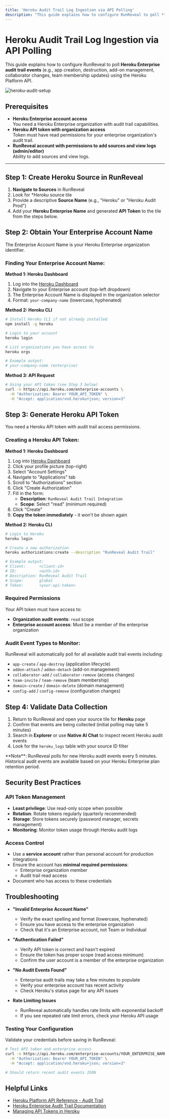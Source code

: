 ```yaml
---
title: 'Heroku Audit Trail Log Ingestion via API Polling'
description: "This guide explains how to configure RunReveal to poll **Heroku Enterprise audit trail events** (e.g., app creation, destruction, add-on management, collaborator changes, team membership updates) using the Heroku Platform API."
---
```



<style jsx>{`
  img {
    border-radius: 5px;
  }
`}</style>

# Heroku Audit Trail Log Ingestion via API Polling

This guide explains how to configure RunReveal to poll **Heroku Enterprise audit trail events** (e.g., app creation, destruction, add-on management, collaborator changes, team membership updates) using the Heroku Platform API.

![heroku-audit-setup](/heroku-1.png)

## Prerequisites

- **Heroku Enterprise account access**  
  You need a Heroku Enterprise organization with audit trail capabilities.
- **Heroku API token with organization access**  
  Token must have read permissions for your enterprise organization's audit trail.
- **RunReveal account with permissions to add sources and view logs (admin/editor)**  
  Ability to add sources and view logs.

---

## Step 1: Create Heroku Source in RunReveal

1. **Navigate to Sources** in RunReveal  
3. Look for **Heroku* source tile
4. Provide a descriptive **Source Name** (e.g., "Heroku" or "Heroku Audit Prod")  
5. Add your **Heroku Enterprise Name** and generated **API Token** to the tile from the steps below.
## Step 2: Obtain Your Enterprise Account Name

The Enterprise Account Name is your Heroku Enterprise organization identifier.

### Finding Your Enterprise Account Name:

**Method 1: Heroku Dashboard**
1. Log into the [Heroku Dashboard](https://dashboard.heroku.com)
2. Navigate to your Enterprise account (top-left dropdown)
3. The Enterprise Account Name is displayed in the organization selector
4. Format: `your-company-name` (lowercase, hyphenated)

**Method 2: Heroku CLI**
```bash
# Install Heroku CLI if not already installed
npm install -g heroku

# Login to your account
heroku login

# List organizations you have access to
heroku orgs

# Example output:
# your-company-name (enterprise)
```

**Method 3: API Request**
```bash
# Using your API token (see Step 3 below)
curl -n https://api.heroku.com/enterprise-accounts \
  -H "Authorization: Bearer YOUR_API_TOKEN" \
  -H "Accept: application/vnd.heroku+json; version=3"
```

## Step 3: Generate Heroku API Token

You need a Heroku API token with audit trail access permissions.

### Creating a Heroku API Token:

**Method 1: Heroku Dashboard**
1. Log into [Heroku Dashboard](https://dashboard.heroku.com)
2. Click your profile picture (top-right)
3. Select "Account Settings"
4. Navigate to "Applications" tab
5. Scroll to "Authorizations" section
6. Click "Create Authorization"
7. Fill in the form:
   - **Description**: `RunReveal Audit Trail Integration`
   - **Scope**: Select "read" (minimum required)
8. Click "Create"
9. **Copy the token immediately** - it won't be shown again

**Method 2: Heroku CLI**
```bash
# Login to Heroku
heroku login

# Create a new authorization
heroku authorizations:create --description "RunReveal Audit Trail"

# Example output:
# Client:      <client-id>
# ID:          <auth-id>
# Description: RunReveal Audit Trail
# Scope:       global
# Token:       <your-api-token>
```

### Required Permissions

Your API token must have access to:
- **Organization audit events**: `read` scope
- **Enterprise account access**: Must be a member of the enterprise organization

### Audit Event Types to Monitor:
RunReveal will automatically poll for all available audit trail events including:
- `app-create` / `app-destroy` (application lifecycle)
- `addon-attach` / `addon-detach` (add-on management)
- `collaborator-add` / `collaborator-remove` (access changes)
- `team-invite` / `team-remove` (team membership)
- `domain-create` / `domain-delete` (domain management)
- `config-add` / `config-remove` (configuration changes)

## Step 4: Validate Data Collection

1. Return to RunReveal and open your source tile for **Heroku** page 
2. Confirm that events are being collected (initial polling may take 5 minutes)  
3. Search in **Explorer** or use **Native AI Chat** to inspect recent Heroku audit events  
4. Look for the `heroku_logs` table with your source ID filter  

<Callout type="info">
  **Note**: RunReveal polls for new Heroku audit events every 5 minutes. Historical audit events are available based on your Heroku Enterprise plan retention period.
</Callout>

## Security Best Practices

### API Token Management
- **Least privilege**: Use read-only scope when possible
- **Rotation**: Rotate tokens regularly (quarterly recommended)
- **Storage**: Store tokens securely (password manager, secrets management)
- **Monitoring**: Monitor token usage through Heroku audit logs

### Access Control
- Use a **service account** rather than personal account for production integrations
- Ensure the account has **minimal required permissions**:
  - Enterprise organization member
  - Audit trail read access
- Document who has access to these credentials

## Troubleshooting

- **"Invalid Enterprise Account Name"**  
  - Verify the exact spelling and format (lowercase, hyphenated)  
  - Ensure you have access to the enterprise organization  
  - Check that it's an Enterprise account, not Team or Individual  

- **"Authentication Failed"**  
  - Verify API token is correct and hasn't expired  
  - Ensure the token has proper scope (read access minimum)  
  - Confirm the user account is a member of the enterprise organization  

- **"No Audit Events Found"**  
  - Enterprise audit trails may take a few minutes to populate  
  - Verify your enterprise account has recent activity  
  - Check Heroku's status page for any API issues

- **Rate Limiting Issues**  
  - RunReveal automatically handles rate limits with exponential backoff
  - If you see repeated rate limit errors, check your Heroku API usage

### Testing Your Configuration

Validate your credentials before saving in RunReveal:

```bash
# Test API token and enterprise access
curl -n https://api.heroku.com/enterprise-accounts/YOUR_ENTERPRISE_NAME/events \
  -H "Authorization: Bearer YOUR_API_TOKEN" \
  -H "Accept: application/vnd.heroku+json; version=3"

# Should return recent audit events JSON
```

## Helpful Links

- [Heroku Platform API Reference - Audit Trail](https://devcenter.heroku.com/articles/platform-api-reference#audit-trail)  
- [Heroku Enterprise Audit Trail Documentation](https://devcenter.heroku.com/articles/audit-trail)  
- [Managing API Tokens in Heroku](https://devcenter.heroku.com/articles/platform-api-quickstart#authentication)
